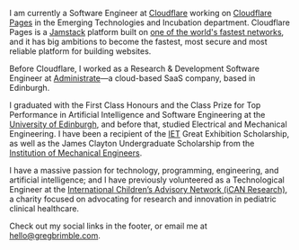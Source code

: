 I am currently a Software Engineer at [Cloudflare](https://www.cloudflare.com/) working on [Cloudflare Pages](https://pages.cloudflare.com/) in the Emerging Technologies and Incubation department. Cloudflare Pages is a [Jamstack](https://jamstack.org/) platform built on [one of the world's fastest networks](https://blog.cloudflare.com/cloudflare-pages-is-lightning-fast/), and it has big ambitions to become the fastest, most secure and most reliable platform for building websites.

Before Cloudflare, I worked as a Research & Development Software Engineer at [Administrate](https://www.getadministrate.com/)—a cloud-based SaaS company, based in Edinburgh.

I graduated with the First Class Honours and the Class Prize for Top Performance in Artificial Intelligence and Software Engineering at the [University of Edinburgh](https://www.ed.ac.uk), and before that, studied Electrical and Mechanical Engineering. I have been a recipient of the [IET](https://www.theiet.org/) Great Exhibition Scholarship, as well as the James Clayton Undergraduate Scholarship from the [Institution of Mechanical Engineers](https://www.imeche.org/).

I have a massive passion for technology, programming, engineering, and artificial intelligence; and I have previously volunteered as a Technological Engineer at the [International Children’s Advisory Network (iCAN Research)](https://www.icanresearch.org/), a charity focused on advocating for research and innovation in pediatric clinical healthcare.

Check out my social links in the footer, or email me at [hello@gregbrimble.com](mailto:hello@gregbrimble.com).
